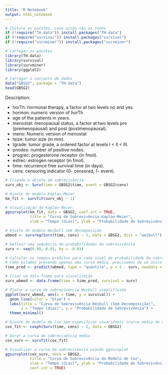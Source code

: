 ```yaml
---
title: "R Notebook"
output: html_notebook
---
```


```r
# Instale os pacotes, caso ainda não os tenha
if (!require("TH.data")) install.packages("TH.data")
if (!require("survival")) install.packages("survival")
if (!require("survminer")) install.packages("survminer")

# Carregar os pacotes
library(TH.data)
library(survival)
library(survminer)
library(ggplot2)

# Carregar o conjunto de dados
data("GBSG2", package = "TH.data")
head(GBSG2)
```
Description:

- horTh: hormonal therapy, a factor at two levels no and yes.
- hormon: numeric version of horTh
- age of the patients in years.
- menostat: menopausal status, a factor at two levels pre (premenopausal) and post (postmenopausal).
- meno: Numeric version of menostat
- tsize: tumor size (in mm).
- tgrade: tumor grade, a ordered factor at levels I < II < III.
- pnodes: number of positive nodes.
- progrec: progesterone receptor (in fmol).
- estrec: estrogen receptor (in fmol).
- time: recurrence free survival time (in days).
- cens: censoring indicator (0- censored, 1- event).

```r
# Criando o objeto de sobrevivência
surv_obj <- Surv(time = GBSG2$time, event = GBSG2$cens)

# Ajuste do modelo Kaplan-Meier
km_fit <- survfit(surv_obj ~ 1)

# Visualização do Kaplan-Meier
ggsurvplot(km_fit, data = GBSG2, conf.int = TRUE, 
           title = "Curva de Sobrevivência Kaplan-Meier",
           xlab = "Tempo (dias)", ylab = "Probabilidade de Sobrevivência")
```

```r
# Ajuste do modelo Weibull sem decomposição
wbmod <- survreg(Surv(time, cens) ~ 1, data = GBSG2, dist = "weibull")

# Definir uma sequência de probabilidades de sobrevivência
surv <- seq(0.99, 0.01, by = -0.01)

# Calcular os tempos preditos para cada nível de probabilidade de sobrevivência
# Como estamos prevendo apenas uma curva média, precisamos de um único conjunto de predições
time_pred <- predict(wbmod, type = "quantile", p = 1 - surv, newdata = data.frame(1))

# Criar um data frame para visualização
surv_wbmod <- data.frame(time = time_pred, survival = surv)

# Plotar a curva de sobrevivência Weibull simplificada
ggplot(surv_wbmod, aes(x = time, y = survival)) +
  geom_line(color = "blue") +
  labs(title = "Curva de Sobrevivência Weibull (Sem Decomposição)",
       x = "Tempo (dias)", y = "Probabilidade de Sobrevivência") +
  theme_minimal()
```

```r
# Ajuste do modelo de Cox sem especificar covariáveis (curva média de sobrevivência)
cox_fit <- coxph(Surv(time, cens) ~ 1, data = GBSG2)

# Gerar a curva de sobrevivência média
cox_surv <- survfit(cox_fit)

# Visualizar a curva de sobrevivência usando ggsurvplot
ggsurvplot(cox_surv, data = GBSG2, 
           title = "Curva de Sobrevivência do Modelo de Cox",
           xlab = "Tempo (dias)", ylab = "Probabilidade de Sobrevivência",
           conf.int = TRUE)
```

